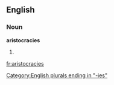 ==English==

===Noun===
'''aristocracies'''

# {{plural of|[[aristocracy]]}}

[[Category:English plurals ending in "-ies"]]

[[fr:aristocracies]]